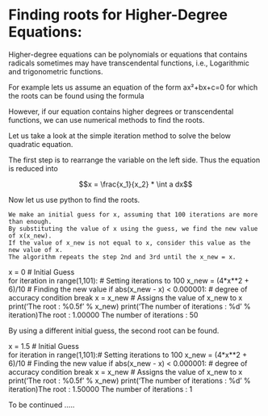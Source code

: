# Finding roots for Higher-Degree Equations:

Higher-degree equations can be polynomials or equations that contains radicals sometimes may have transcendental functions, i.e., Logarithmic and trigonometric functions.

For example lets us assume an equation of the form ax²+bx+c=0 for which the roots can be found using the formula

However, if our equation contains higher degrees or transcendental functions, we can use numerical methods to find the roots.

Let us take a look at the simple iteration method to solve the below quadratic equation.

The first step is to rearrange the variable on the left side. Thus the equation is reduced into

$$x = \frac{x_1}{x_2} * \int a dx$$



Now let us use python to find the roots.

    We make an initial guess for x, assuming that 100 iterations are more than enough.
    By substituting the value of x using the guess, we find the new value of x(x_new).
    If the value of x_new is not equal to x, consider this value as the new value of x.
    The algorithm repeats the step 2nd and 3rd until the x_new = x.

x = 0 # Initial Guess                     
for iteration in range(1,101): # Setting iterations to 100 
    x_new = (4*x**2 + 6)/10      # Finding the new value
    if abs(x_new - x) < 0.000001: # degree of accuracy condition
        break
    x = x_new                    # Assigns the value of x_new to x
print('The root : %0.5f' % x_new) 
print('The number of iterations : %d' % iteration)The root : 1.00000
The number of iterations : 50

By using a different initial guess, the second root can be found.

x = 1.5     # Initial Guess        
for iteration in range(1,101):# Setting iterations to 100
    x_new = (4*x**2 + 6)/10   # Finding the new value
    if abs(x_new - x) < 0.000001: # degree of accuracy condition
        break
    x = x_new       # Assigns the value of x_new to x
print('The root : %0.5f' % x_new)
print('The number of iterations : %d' % iteration)The root : 1.50000
The number of iterations : 1

To be continued …..